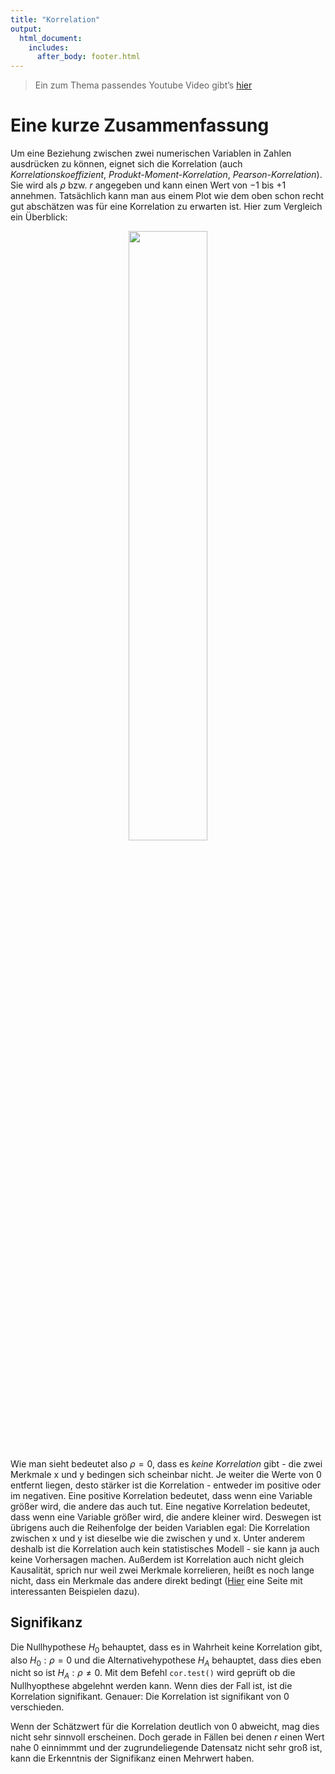 ```yaml
---
title: "Korrelation"
output: 
  html_document:
    includes:
      after_body: footer.html 
---
```


> Ein zum Thema passendes Youtube Video gibt's [hier](https://youtu.be/GtV-VYdNt_g)

# Eine kurze Zusammenfassung
Um eine Beziehung zwischen zwei numerischen Variablen in Zahlen ausdrücken zu können, eignet sich die Korrelation (auch *Korrelationskoeffizient*, *Produkt-Moment-Korrelation*, *Pearson-Korrelation*). Sie wird als $\rho$ bzw. $r$ angegeben und kann einen Wert von $-1$ bis $+1$ annehmen. Tatsächlich kann man aus einem Plot wie dem oben schon recht gut abschätzen was für eine Korrelation zu erwarten ist. Hier zum Vergleich ein Überblick:
  
<center>
<img src="images/AllCorrs.PNG" style="width:50%">
</center>
    
Wie man sieht bedeutet also $\rho=0$, dass es *keine Korrelation* gibt - die zwei Merkmale x und y bedingen sich scheinbar nicht. Je weiter die Werte von 0 entfernt liegen, desto stärker ist die Korrelation - entweder im positive oder im negativen. Eine positive Korrelation bedeutet, dass wenn eine Variable größer wird, die andere das auch tut. Eine negative Korrelation bedeutet, dass wenn eine Variable größer wird, die andere kleiner wird. Deswegen ist übrigens auch die Reihenfolge der beiden Variablen egal: Die Korrelation zwischen x und y ist dieselbe wie die zwischen y und x. Unter anderem deshalb ist die Korrelation auch kein statistisches Modell - sie kann ja auch keine Vorhersagen machen. Außerdem ist Korrelation auch nicht gleich Kausalität, sprich nur weil zwei Merkmale korrelieren, heißt es noch lange nicht, dass ein Merkmale das andere direkt bedingt ([Hier](https://www.tylervigen.com/spurious-correlations) eine Seite mit interessanten Beispielen dazu). 

## Signifikanz
Die Nullhypothese $H_0$ behauptet, dass es in Wahrheit keine Korrelation gibt, also $H_0: \rho=0$ und die Alternativehypothese $H_A$ behauptet, dass dies eben nicht so ist $H_A: \rho\neq0$. Mit dem Befehl `cor.test()` wird geprüft ob die Nullhyopthese abgelehnt werden kann. Wenn dies der Fall ist, ist die Korrelation signifikant. Genauer: Die Korrelation ist signifikant von 0 verschieden. 

Wenn der Schätzwert für die Korrelation deutlich von 0 abweicht, mag dies nicht sehr sinnvoll erscheinen. Doch gerade in Fällen bei denen $r$ einen Wert nahe 0 einnimmmt und der zugrundeliegende Datensatz nicht sehr groß ist, kann die Erkenntnis der Signifikanz einen Mehrwert haben. 
